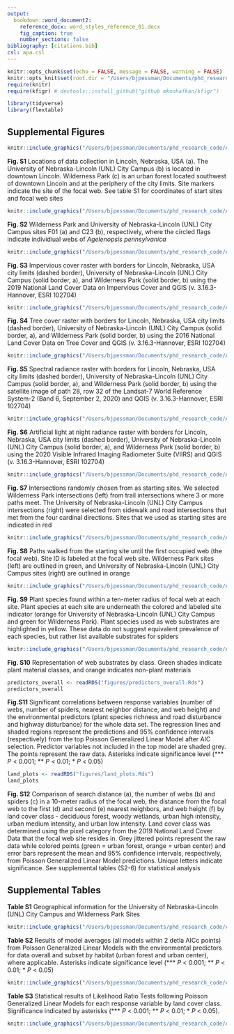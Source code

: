 ```yaml
---
output: 
  bookdown::word_document2:
    reference_docx: word_styles_reference_01.docx
    fig_caption: true
    number_sections: false
bibliography: [citations.bib]
csl: apa.csl
---
```


```r
knitr::opts_chunk$set(echo = FALSE, message = FALSE, warning = FALSE)
knitr::opts_knit$set(root.dir = "/Users/bjpessman/Documents/phd_research_code/Agelenopsis_aggregation/manuscript")
require(knitr)
require(kfigr) # devtools::install_github("github mkoohafkan/kfigr")
```

```r
library(tidyverse)
library(flextable)
```

## Supplemental Figures

```r
knitr::include_graphics("/Users/bjpessman/Documents/phd_research_code/Agelenopsis_aggregation/manuscript/figures/locations_sites.png")
```

**Fig. S1** Locations of data collection in Lincoln, Nebraska, USA (a). The University of Nebraska-Lincoln (UNL) City Campus (b) is located in downtown Lincoln. Wilderness Park (c) is an urban forest located southwest of downtown Lincoln and at the periphery of the city limits. Site markers indicate the site of the focal web. See table S1 for coordinates of start sites and focal web sites

\newpage

```r
knitr::include_graphics("/Users/bjpessman/Documents/phd_research_code/Agelenopsis_aggregation/manuscript/figures/site_examples.png")
```

**Fig. S2** Wilderness Park and University of Nebraska-Lincoln (UNL) City Campus sites F01 (a) and C23 (b), respectively, where the circled flags indicate individiual webs of *Agelenopsis pennsylvanica*

\newpage

```r
knitr::include_graphics("/Users/bjpessman/Documents/phd_research_code/Agelenopsis_aggregation/manuscript/figures/imperv_locations.png")
```

**Fig. S3** Impervious cover raster with borders for Lincoln, Nebraska, USA city limits (dashed border), University of Nebraska-Lincoln (UNL) City Campus (solid border, a), and Wilderness Park (solid border, b) using the 2019 National Land Cover Data on Impervious Cover and QGIS (v. 3.16.3-Hannover, ESRI 102704)

\newpage

```r
knitr::include_graphics("/Users/bjpessman/Documents/phd_research_code/Agelenopsis_aggregation/manuscript/figures/tree_locations.png")
```

**Fig. S4** Tree cover raster with borders for Lincoln, Nebraska, USA city limits (dashed border), University of Nebraska-Lincoln (UNL) City Campus (solid border, a), and Wilderness Park (solid border, b) using the 2016 National Land Cover Data on Tree Cover and QGIS (v. 3.16.3-Hannover, ESRI 102704)

\newpage

```r
knitr::include_graphics("/Users/bjpessman/Documents/phd_research_code/Agelenopsis_aggregation/manuscript/figures/surf_locations.png")
```

**Fig. S5** Spectral radiance raster with borders for Lincoln, Nebraska, USA city limits (dashed border), University of Nebraska-Lincoln (UNL) City Campus (solid border, a), and Wilderness Park (solid border, b) using the satellite image of path 28, row 32 of the Landsat-7 World Reference System-2 (Band 6, September 2, 2020) and QGIS (v. 3.16.3-Hannover, ESRI 102704)

\newpage  

```r
knitr::include_graphics("/Users/bjpessman/Documents/phd_research_code/Agelenopsis_aggregation/manuscript/figures/light_pollution_locations.png")
```

**Fig. S6** Artificial light at night radiance raster with borders for Lincoln, Nebraska, USA city limits (dashed border), University of Nebraska-Lincoln (UNL) City Campus (solid border, a), and Wilderness Park (solid border, b) using the 2020 Visible Infrared Imaging Radiometer Suite (VIIRS) and QGIS (v. 3.16.3-Hannover, ESRI 102704)

\newpage

```r
knitr::include_graphics("/Users/bjpessman/Documents/phd_research_code/Agelenopsis_aggregation/manuscript/figures/intersections.png")
```

**Fig. S7** Intersections randomly chosen from as starting sites. We selected Wilderness Park intersections (left) from trail intersections where 3 or more paths meet. The University of Nebraska-Lincoln (UNL) City Campus intersections (right) were selected from sidewalk and road intersections that met from the four cardinal directions. Sites that we used as starting sites are indicated in red

\newpage

```r
knitr::include_graphics("/Users/bjpessman/Documents/phd_research_code/Agelenopsis_aggregation/manuscript/figures/paths.jpg")
```

**Fig. S8** Paths walked from the starting site until the first occupied web (the focal web). Site ID is labeled at the focal web site. Wilderness Park sites (left) are outlined in green, and University of Nebraska-Lincoln (UNL) City Campus sites (right) are outlined in orange

\newpage

```r
knitr::include_graphics("/Users/bjpessman/Documents/phd_research_code/Agelenopsis_aggregation/manuscript/figures/plants.png")
```

**Fig. S9** Plant species found within a ten-meter radius of focal web at each site. Plant species at each site are underneath the colored and labeled site indicator (orange for University of Nebraska-Lincoln (UNL) City Campus and green for Wilderness Park). Plant species used as web substrates are highlighted in yellow. These data do not suggest equivalent prevalence of each species, but rather list available substrates for spiders

\newpage 

```r
knitr::include_graphics("/Users/bjpessman/Documents/phd_research_code/Agelenopsis_aggregation/manuscript/figures/substrate_plot.png")
```

**Fig. S10** Representation of web substrates by class. Green shades indicate plant material classes, and orange indicates non-plant materials

\newpage

```r
predictors_overall <- readRDS("figures/predictors_overall.Rds")
predictors_overall
```

**Fig.S11** Significant correlations between response variables (number of webs, number of spiders, nearest neighbor distance, and web height) and the environmental predictors (plant species richness and road disturbance and highway disturbance) for the whole data set. The regression lines and shaded regions represent the predictions and 95% confidence intervals (respectively) from the top Poisson Generalized Linear Model after AIC selection. Predictor variables not included in the top model are shaded grey. The points represent the raw data. Asterisks indicate significance level (*** *P* < 0.001; ** *P* < 0.01; * *P* < 0.05)

\newpage

```r
land_plots <- readRDS("figures/land_plots.Rds")
land_plots
```

**Fig. S12** Comparison of search distance (a), the number of webs (b) and spiders (c) in a 10-meter radius of the focal web, the distance from the focal web to the first (d) and second (e) nearest neighbors, and web height (f) by land cover class - deciduous forest, woody wetlands, urban high intensity, urban medium intensity, and urban low intensity. Land cover class was determined using the pixel category from the 2019 National Land Cover Data that the focal web site resides in. Grey jittered points represent the raw data while colored points (green = urban forest, orange = urban center) and error bars represent the mean and 95% confidence intervals, respectively, from Poisson Generalized Linear Model predictions. Unique letters indicate significance. See supplemental tables (S2-6) for statistical analysis

\newpage

## Supplemental Tables

**Table S1** Geographical information for the University of Nebraska-Lincoln (UNL) City Campus and Wilderness Park Sites

```r
knitr::include_graphics("/Users/bjpessman/Documents/phd_research_code/Agelenopsis_aggregation/manuscript/figures/site_info.png")
```

\newpage

**Table S2** Results of model averages (all models within 2 detla AICc points) from Poisson Generalized Linear Models with the environmental predictors for data overall and subset by habitat (urban forest and urban center), where applicable. Asterisks indicate significance level (*** *P* < 0.001; ** *P* < 0.01; * *P* < 0.05)

```r
knitr::include_graphics("/Users/bjpessman/Documents/phd_research_code/Agelenopsis_aggregation/manuscript/figures/pred_table_avg.png")
```

\newpage

**Table S3** Statistical results of Likelihood Ratio Tests following Poisson Generalized Linear Models for each response variable by land cover class. Significance indicated by asterisks (*** *P* < 0.001; ** *P* < 0.01; * *P* < 0.05).

```r
knitr::include_graphics("/Users/bjpessman/Documents/phd_research_code/Agelenopsis_aggregation/manuscript/figures/land_stats.png")
```
